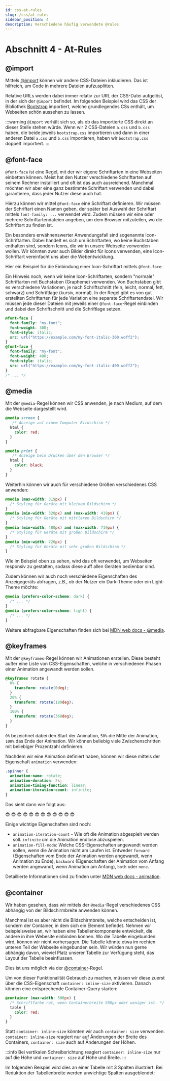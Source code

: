 ```yaml
---
id: css-at-rules
slug: /css/at-rules
sidebar_position: 4
description: Verschiedene häufig verwendete @rules
---
```



# Abschnitt 4 - At-Rules

## @import

Mittels [@import](https://developer.mozilla.org/en-US/docs/Web/CSS/@import)
können wir andere CSS-Dateien inkludieren. Das ist hilfreich, um Code in
mehrere Dateien aufzusplitten. 

Relative URLs werden dabei immer relativ zur URL der CSS-Datei aufgelöst, in
der sich der `@import` befindet. Im folgenden Beispiel wird das CSS der
Bibliothek  [Bootstrap](https://getbootstrap.com/) importiert, welche 
grundlegendes CSs enthält, um Webseiten schön aussehen zu lassen.

<HtmlSnippet path="css-import" type="css" />

:::warning
`@import` verhält sich so, als ob das importierte CSS direkt an dieser Stelle
stehen würde. Wenn wir 2 CSS-Dateien `a.css` und `b.css` haben, die beide jeweils
`bootstrap.css` importieren und dann in einer anderen Datei `a.css` und `b.css`
importieren, haben wir `bootstrap.css` doppelt importiert.
:::

## @font-face

`@font-face` ist eine Regel, mit der wir eigene Schriftarten in eine Webseiten
einbetten können. Meist hat den Nutzer verschiedene Schriftarten auf seinem
Rechner installiert und oft ist das auch ausreichend. Manchmal möchten wir aber
eine ganz bestimmte Schriftart verwenden und dabei garantieren, dass jeder Nutzer
diese auch hat.

Hierzu können wir mittel `@font-face` eine Schriftart definieren. Wir müssen
der Schriftart einen Namen geben, der später bei Auswahl der Schriftart
mittels `font-family: ...` verwendet wird. Zudem müssen wir eine oder mehrere
Schriftartendateien angeben, um dem Browser mitzuteilen, wo die Schriftart zu
finden ist.


Ein besonders erwähnenswerter Anwendungsfall sind sogenannte Icon-Schriftarten.
Dabei handelt es sich um Schriftarten, wo keine Buchstaben enthalten sind,
sondern Icons, die wir in unsere Webseite verwenden wollen. Wir könnten zwar
auch Bilder direkt für Icons verwenden, eine Icon-Schriftart vereinfacht uns
aber die Webentwicklung.

Hier ein Beispiel für die Einbindung einer Icon-Schriftart mittels `@font-face`:

<HtmlSnippet path="css-font-face-icons" type="css" toggleable />

Ein Hinweis noch, wenn wir keine Icon-Schriftarten, sondern "normale" Schriftarten
mit Buchstaben (Grapheme) verwenden. Von Buchstaben gibt es verschiedene Variationen,
je nach Schriftschnitt (fein, leicht, normal, fett, schwarz) und Schriftlage
(kursiv, normal). In der Regel gibt es von gut erstellten Schriftarten für jede
Variation eine separate Schriftartendatei. Wir müssen jede dieser Dateien
mit jeweils einer `@font-face`-Regel einbinden und dabei den Schriftschnitt und
die Schriftlage setzen.

```css
@font-face {
  font-family: "my-font";
  font-weight: 300;
  font-style: italic;
  src: url("https://example.com/my-font-italic-300.woff2");
}
@font-face {
  font-family: "my-font";
  font-weight: 400;
  font-style: italic;
  src: url("https://example.com/my-font-italic-400.woff2");
}
/* ... */
```

## @media

Mit der `@media`-Regel können wir CSS anwenden, je nach Medium, auf dem die
Webseite dargestellt wird.

```css
@media screen {
   /* Anzeige auf einem Computer-Bildschirm */
  html {
    color: red;
  }   
}

@media print {
   /* Anzeige beim Drucken über den Browser */
  html {
    color: black;
  }   
}
```

Weiterhin können wir auch für verschiedene Größen verschiedenes CSS anwenden:

```css
@media (max-width: 319px) {
  /* Styling für Geräte mit kleinem Bildschirm */
}
@media (min-width: 320px) and (max-width: 419px) {
  /* Styling für Geräte mit mittleren Bildschirm */
}
@media (min-width: 480px) and (max-width: 719px) {
  /* Styling für Geräte mit großen Bildschirm */
}
@media (min-width: 720px) {
  /* Styling für Geräte mit sehr großen Bildschirm */
}
```

Wie im Beispiel oben zu sehen, wird das oft verwendet, um Webseiten responsiv
zu gestalten, sodass diese auff allen Geräten bedienbar sind.

Zudem können wir auch noch verschiedene Eigenschaften des Anzeigegeräts abfragen,
z.B., ob der Nutzer ein Dark-Theme oder ein Light-Theme möchte:

```css
@media (prefers-color-scheme: dark) {
  /* ... */
}
@media (prefers-color-scheme: light) {
  /* ... */
}
```

Weitere abfragbare Eigenschaften finden sich bei
[MDN web docs - @media](https://developer.mozilla.org/en-US/docs/Web/CSS/@media).

## @keyframes

Mit der `@keyframes`-Regel können wir Animationen erstellen. Diese besteht
außer eine Liste von CSS-Eigenschaften, welche in verschiedenen Phasen einer
Animation angewandt werden sollen.

```css
@keyframes rotate {
  0% {
    transform: rotate(0deg);
  }
  20% {
    transform: rotate(180deg);
  }
  100% {
    transform: rotate(360deg);
  }
}
```

`0%` bezeichnet dabei den Start der Animation, `50%` die Mitte der Animation,
`100%` das Ende der Animation. Wir können beliebig viele Zwischenschritten mit
beliebiger Prozentzahl definieren.

Nachdem wir eine Animation definiert haben, können wir diese mittels der
Eigenschaft `animation` verwenden:

```css
.spinner {
  animation-name: rotate;
  animation-duration: 2s;
  animation-timing-function: linear;
  animation-iteration-count: infinite;
}
```

Das sieht dann wie folgt aus:

<style>{`@keyframes demo-rotate{0%{transform:rotate(0deg);}20%{transform:rotate(180deg);}100%{transform:rotate(360deg);}}.demo-spinner{display:inline-block;animation-name:demo-rotate;animation-duration:2s;animation-timing-function:linear;animation-iteration-count:infinite;}.demo-spinner-reverse{animation-direction:reverse;}`}</style>
<div style={{ textAlign:"center", fontSize:"26px", marginBottom: "1em" }}>
  <span class="demo-spinner">😎</span>
  <span class="demo-spinner demo-spinner-reverse">😎</span>
  <span class="demo-spinner">😎</span>
  <span class="demo-spinner demo-spinner-reverse">😎</span>
  <span class="demo-spinner">😎</span>
  <span class="demo-spinner demo-spinner-reverse">😎</span>
  <span class="demo-spinner demo-spinner-reverse">😎</span>
  <span class="demo-spinner">😎</span>
  <span class="demo-spinner demo-spinner-reverse">😎</span>
  <span class="demo-spinner">😎</span>
  <span class="demo-spinner demo-spinner-reverse">😎</span>
  <span class="demo-spinner">😎</span>
</div>

Einige wichtige Eigenschaften sind noch:

- `animation-iteration-count` - Wie oft die Animation abgespielt werden soll.
  `infinite` um die Animation endlose abzuspielen.
- `animation-fill-mode`: Welche CSS-Eigenschaften angewandt werden sollen, wenn
  die Animation nicht am Laufen ist. Entweder `forward` (Eigenschaften vom Ende
  der Animation werden angewandt, wenn Animation zu Ende), `backward` (Eigenschaften
  der Animation vom Anfang werden angewandt, wenn Animation am Anfang), `both`
  oder `none`.

Detaillierte Informationen sind zu finden unter
[MDN web docs - animation](https://developer.mozilla.org/en-US/docs/Web/CSS/animation).

## @container

Wir haben gesehen, dass wir mittels der `@media`-Regel verschiedenes CSS
abhängig von der Bildschirmbreite anwenden können. 

Manchmal ist es aber nicht die Bildschirmbreite, welche entscheiden ist, sondern
der Container, in dem sich ein Element befindet. Nehmen wir beispielsweise an,
wir haben eine Tabellenkomponente entwickelt, die andere in ihre Webesite einbinden
können. Wo die Tabelle eingebunden wird, können wir nicht vorhersagen. Die Tabelle
könnte etwa im rechten unteren Teil der Webseite eingebunden sein. Wir würden nun
gerne abhängig davon, wieviel Platz unserer Tabelle zur Verfügung steht, das
Layout der Tabelle beeinflussen.

Dies ist uns möglich via der
[@container](https://developer.mozilla.org/en-US/docs/Web/CSS/CSS_containment/Container_queries)-Regel.

Um von dieser Funktionalität Gebrauch zu machen, müssen wir diese zuerst über die
CSS-Eigenschaft `container: inline-size` aktivieren. Danach können eine
entsprechende Container-Query starten:

```css
@container (max-width: 500px) {
  /* Schriftfarbe rot, wenn Containerbreite 500px oder weniger ist. */
  table {
    color: red;
  }
}
```

Statt `container: inline-size` könnten wir auch `container: size` verwenden.
`container: inline-size` reagiert nur auf Änderungen der Breite des Containers,
`container: size` auch auf Änderungen der Höhen.

:::info
Bei vertikalen Schreibsrichtung reagiert `container: inline-size` nur auf die
Höhe und `container: size` auf Höhe und Breite.
:::

Im folgenden Beispiel wird dies an einer Tabelle mit 3 Spalten illustriert.
Bei Reduktion der Tabellenbreite werden unwichtige Spalten ausgeblendet:

<HtmlSnippet path="css-container-query" type="css" toggleable />
